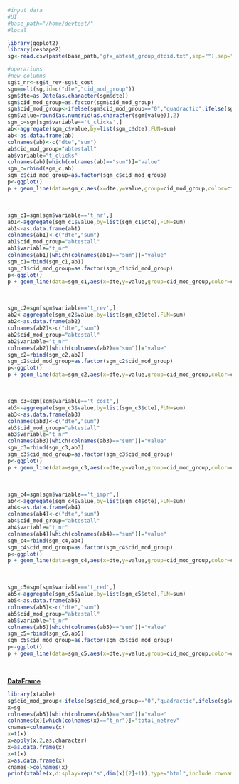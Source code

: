 
```r
#input data
#UI
#base_path="/home/devtest/"
#local

library(ggplot2)
library(reshape2)
sg<-read.csv(paste(base_path,"gfx_abtest_group_dtcid.txt",sep=""),sep="\t")

```

```r
#operations
#new columns
sg$t_nr<-sg$t_rev-sg$t_cost
sgm=melt(sg,id=c("dte","cid_mod_group"))
sgm$dte=as.Date(as.character(sgm$dte))
sgm$cid_mod_group=as.factor(sgm$cid_mod_group)
sgm$cid_mod_group<-ifelse(sgm$cid_mod_group=="0","quadractic",ifelse(sgm$cid_mod_group=="1","quadratic_simulator","quadratic_synthscore"))
sgm$value=round(as.numeric(as.character(sgm$value)),2)
sgm_c=sgm[sgm$variable=='t_clicks',]
ab<-aggregate(sgm_c$value,by=list(sgm_c$dte),FUN=sum)
ab<-as.data.frame(ab)
colnames(ab)<-c("dte","sum")
ab$cid_mod_group="abtestall"
ab$variable="t_clicks"
colnames(ab)[which(colnames(ab)=="sum")]="value"
sgm_c=rbind(sgm_c,ab)
sgm_c$cid_mod_group=as.factor(sgm_c$cid_mod_group)
p<-ggplot()
p + geom_line(data=sgm_c,aes(x=dte,y=value,group=cid_mod_group,color=cid_mod_group))+xlab("Date")+ylab("Sum of Clicks")+ggtitle("Sum of Clicks per date for each cid group analysis")
```
<br/>

```r
sgm_c1=sgm[sgm$variable=='t_nr',]
ab1<-aggregate(sgm_c1$value,by=list(sgm_c1$dte),FUN=sum)
ab1<-as.data.frame(ab1)
colnames(ab1)<-c("dte","sum")
ab1$cid_mod_group="abtestall"
ab1$variable="t_nr"
colnames(ab1)[which(colnames(ab1)=="sum")]="value"
sgm_c1=rbind(sgm_c1,ab1)
sgm_c1$cid_mod_group=as.factor(sgm_c1$cid_mod_group)
p<-ggplot()
p + geom_line(data=sgm_c1,aes(x=dte,y=value,group=cid_mod_group,color=cid_mod_group))+xlab("Date")+ylab("Sum of Net_Revenue")+ggtitle("Sum of Net Revenue per date for each cid group analysis")
```
<br/>

```r
sgm_c2=sgm[sgm$variable=='t_rev',]
ab2<-aggregate(sgm_c2$value,by=list(sgm_c2$dte),FUN=sum)
ab2<-as.data.frame(ab2)
colnames(ab2)<-c("dte","sum")
ab2$cid_mod_group="abtestall"
ab2$variable="t_nr"
colnames(ab2)[which(colnames(ab2)=="sum")]="value"
sgm_c2=rbind(sgm_c2,ab2)
sgm_c2$cid_mod_group=as.factor(sgm_c2$cid_mod_group)
p<-ggplot()
p + geom_line(data=sgm_c2,aes(x=dte,y=value,group=cid_mod_group,color=cid_mod_group))+xlab("Date")+ylab("Sum of Revenue")+ggtitle("Sum of Revenue per date for each cid group analysis")
```
<br/>

```r
sgm_c3=sgm[sgm$variable=='t_cost',]
ab3<-aggregate(sgm_c3$value,by=list(sgm_c3$dte),FUN=sum)
ab3<-as.data.frame(ab3)
colnames(ab3)<-c("dte","sum")
ab3$cid_mod_group="abtestall"
ab3$variable="t_nr"
colnames(ab3)[which(colnames(ab3)=="sum")]="value"
sgm_c3=rbind(sgm_c3,ab3)
sgm_c3$cid_mod_group=as.factor(sgm_c3$cid_mod_group)
p<-ggplot()
p + geom_line(data=sgm_c3,aes(x=dte,y=value,group=cid_mod_group,color=cid_mod_group))+xlab("Date")+ylab("Sum of Cost")+ggtitle("Sum of Cost per date for each cid group analysis")
```
<br/>

```r
sgm_c4=sgm[sgm$variable=='t_impr',]
ab4<-aggregate(sgm_c4$value,by=list(sgm_c4$dte),FUN=sum)
ab4<-as.data.frame(ab4)
colnames(ab4)<-c("dte","sum")
ab4$cid_mod_group="abtestall"
ab4$variable="t_nr"
colnames(ab4)[which(colnames(ab4)=="sum")]="value"
sgm_c4=rbind(sgm_c4,ab4)
sgm_c4$cid_mod_group=as.factor(sgm_c4$cid_mod_group)
p<-ggplot()
p + geom_line(data=sgm_c4,aes(x=dte,y=value,group=cid_mod_group,color=cid_mod_group))+xlab("Date")+ylab("Sum of Imressions")+ggtitle("Sum of Impressions per date for each cid group analysis")
```
<br/>


```r
sgm_c5=sgm[sgm$variable=='t_red',]
ab5<-aggregate(sgm_c5$value,by=list(sgm_c5$dte),FUN=sum)
ab5<-as.data.frame(ab5)
colnames(ab5)<-c("dte","sum")
ab5$cid_mod_group="abtestall"
ab5$variable="t_nr"
colnames(ab5)[which(colnames(ab5)=="sum")]="value"
sgm_c5=rbind(sgm_c5,ab5)
sgm_c5$cid_mod_group=as.factor(sgm_c5$cid_mod_group)
p<-ggplot()
p + geom_line(data=sgm_c5,aes(x=dte,y=value,group=cid_mod_group,color=cid_mod_group))+xlab("Date")+ylab("Sum of Redirects")+ggtitle("Sum of Redirects per date for each cid group analysis")
```
<br/>

<p><b><u> DataFrame</u></b></p>
```r
library(xtable)
sg$cid_mod_group<-ifelse(sg$cid_mod_group=="0","quadractic",ifelse(sg$cid_mod_group=="1","quadratic_simulator","quadratic_synthscore"))
x=sg
colnames(ab5)[which(colnames(ab5)=="sum")]="value"
colnames(x)[which(colnames(x)=="t_nr")]="total_netrev"
cnames=colnames(x)
x=t(x)
x=apply(x,2,as.character)
x=as.data.frame(x)
x=t(x)
x=as.data.frame(x)
cnames->colnames(x)
print(xtable(x,display=rep("s",dim(x)[2]+1)),type="html",include.rownames=FALSE)
```
<br/>